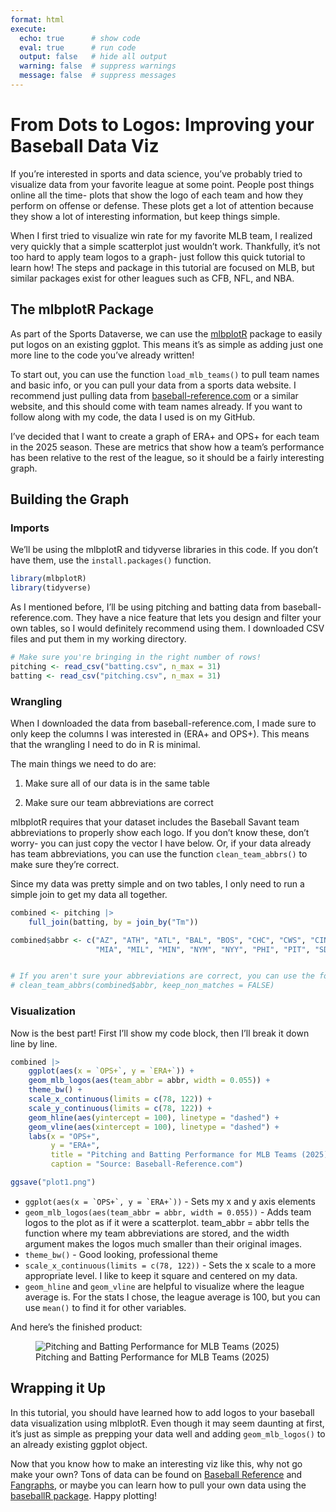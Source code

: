 ```yaml
---
format: html
execute:
  echo: true      # show code
  eval: true      # run code
  output: false   # hide all output
  warning: false  # suppress warnings
  message: false  # suppress messages
---
```



# From Dots to Logos: Improving your Baseball Data Viz

If you're interested in sports and data science, you've probably tried to visualize data from your favorite league at some point. People post things online all the time- plots that show the logo of each team and how they perform on offense or defense. These plots get a lot of attention because they show a lot of interesting information, but keep things simple.

When I first tried to visualize win rate for my favorite MLB team, I realized very quickly that a simple scatterplot just wouldn't work. Thankfully, it's not too hard to apply team logos to a graph- just follow this quick tutorial to learn how! The steps and package in this tutorial are focused on MLB, but similar packages exist for other leagues such as CFB, NFL, and NBA.

## The mlbplotR Package

As part of the Sports Dataverse, we can use the [mlbplotR](https://github.com/camdenk/mlbplotR) package to easily put logos on an existing ggplot. This means it's as simple as adding just one more line to the code you've already written!

To start out, you can use the function `load_mlb_teams()` to pull team names and basic info, or you can pull your data from a sports data website. I recommend just pulling data from [baseball-reference.com](https://baseball-reference.com) or a similar website, and this should come with team names already. If you want to follow along with my code, the data I used is on my GitHub.

I've decided that I want to create a graph of ERA+ and OPS+ for each team in the 2025 season. These are metrics that show how a team's performance has been relative to the rest of the league, so it should be a fairly interesting graph.


## Building the Graph


### Imports

We'll be using the mlbplotR and tidyverse libraries in this code. If you don't have them, use the `install.packages()` function.


```r
library(mlbplotR)
library(tidyverse)
```


As I mentioned before, I'll be using pitching and batting data from baseball-reference.com. They have a nice feature that lets you design and filter your own tables, so I would definitely recommend using them. I downloaded CSV files and put them in my working directory.


```r
# Make sure you're bringing in the right number of rows!
pitching <- read_csv("batting.csv", n_max = 31)
batting <- read_csv("pitching.csv", n_max = 31)
```

### Wrangling

When I downloaded the data from baseball-reference.com, I made sure to only keep the columns I was interested in (ERA+ and OPS+). This means that the wrangling I need to do in R is minimal.

The main things we need to do are:

1. Make sure all of our data is in the same table

2. Make sure our team abbreviations are correct

mlbplotR requires that your dataset includes the Baseball Savant team abbreviations to properly show each logo. If you don't know these, don't worry- you can just copy the vector I have below. Or, if your data already has team abbreviations, you can use the function `clean_team_abbrs()` to make sure they're correct.

Since my data was pretty simple and on two tables, I only need to run a simple join to get my data all together.


```r
combined <- pitching |> 
    full_join(batting, by = join_by("Tm"))

combined$abbr <- c("AZ", "ATH", "ATL", "BAL", "BOS", "CHC", "CWS", "CIN", "CLE", "COL", "DET", "HOU", "KC", "LAA", "LAD", 
                   "MIA", "MIL", "MIN", "NYM", "NYY", "PHI", "PIT", "SD", "SEA", "SF", "STL", "TB", "TEX", "TOR", "WSH")


# If you aren't sure your abbreviations are correct, you can use the following function: 
# clean_team_abbrs(combined$abbr, keep_non_matches = FALSE) 
```


### Visualization

Now is the best part! First I'll show my code block, then I'll break it down line by line.

```r
combined |> 
    ggplot(aes(x = `OPS+`, y = `ERA+`)) +
    geom_mlb_logos(aes(team_abbr = abbr, width = 0.055)) +
    theme_bw() +
    scale_x_continuous(limits = c(78, 122)) +
    scale_y_continuous(limits = c(78, 122)) +
    geom_hline(aes(yintercept = 100), linetype = "dashed") +
    geom_vline(aes(xintercept = 100), linetype = "dashed") +
    labs(x = "OPS+",
         y = "ERA+",
         title = "Pitching and Batting Performance for MLB Teams (2025)",
         caption = "Source: Baseball-Reference.com")

ggsave("plot1.png")

```



- ``ggplot(aes(x = `OPS+`, y = `ERA+`))`` - Sets my x and y axis elements
- ` geom_mlb_logos(aes(team_abbr = abbr, width = 0.055))` - Adds team logos to the plot as if it were a scatterplot. team_abbr = abbr tells the function where my team abbreviations are stored, and the width argument makes the logos much smaller than their original images.
- `theme_bw()` - Good looking, professional theme
- `scale_x_continuous(limits = c(78, 122))` - Sets the x scale to a more appropriate level. I like to keep it square and centered on my data.
- `geom_hline` and `geom_vline` are helpful to visualize where the league average is. For the stats I chose, the league average is 100, but you can use `mean()` to find it for other variables.

And here's the finished product: 

![Pitching and Batting Performance for MLB Teams (2025)](plot1.png)


## Wrapping it Up

In this tutorial, you should have learned how to add logos to your baseball data visualization using mlbplotR. Even though it may seem daunting at first, it's just as simple as prepping your data well and adding `geom_mlb_logos()` to an already existing ggplot object. 

Now that you know how to make an interesting viz like this, why not go make your own? Tons of data can be found on [Baseball Reference](https://baseball-reference.com) and [Fangraphs](https://fangraphs.com), or maybe you can learn how to pull your own data using the [baseballR package](https://billpetti.github.io/baseballr/). Happy plotting!